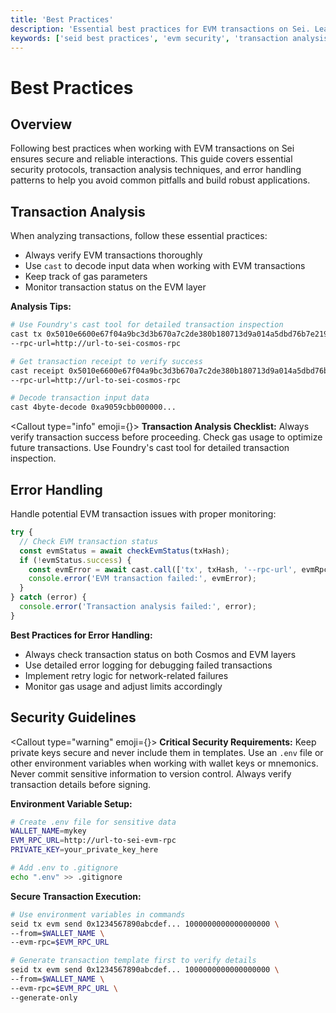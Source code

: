 ```yaml
---
title: 'Best Practices'
description: 'Essential best practices for EVM transactions on Sei. Learn security guidelines, error handling, and transaction analysis techniques.'
keywords: ['seid best practices', 'evm security', 'transaction analysis', 'error handling', 'private keys']
---
```



# Best Practices

## Overview

Following best practices when working with EVM transactions on Sei ensures secure and reliable interactions. This guide covers essential security protocols, transaction analysis techniques, and error handling patterns to help you avoid common pitfalls and build robust applications.

## Transaction Analysis

When analyzing transactions, follow these essential practices:

- Always verify EVM transactions thoroughly
- Use `cast` to decode input data when working with EVM transactions
- Keep track of gas parameters
- Monitor transaction status on the EVM layer

**Analysis Tips:**

```bash copy
# Use Foundry's cast tool for detailed transaction inspection
cast tx 0x5010e6600e67f04a9bc3d3b670a7c2de380b180713d9a014a5dbd76b7e2190f1 \
--rpc-url=http://url-to-sei-cosmos-rpc

# Get transaction receipt to verify success
cast receipt 0x5010e6600e67f04a9bc3d3b670a7c2de380b180713d9a014a5dbd76b7e2190f1 \
--rpc-url=http://url-to-sei-cosmos-rpc

# Decode transaction input data
cast 4byte-decode 0xa9059cbb000000...
```

<Callout type="info" emoji={<IconInfoCircle className="h-5 w-5 mt-1" />}>
  **Transaction Analysis Checklist:** Always verify transaction success before proceeding. Check gas usage to optimize future transactions. Use Foundry's cast tool for detailed transaction inspection.
</Callout>

## Error Handling

Handle potential EVM transaction issues with proper monitoring:

```javascript copy
try {
  // Check EVM transaction status
  const evmStatus = await checkEvmStatus(txHash);
  if (!evmStatus.success) {
    const evmError = await cast.call(['tx', txHash, '--rpc-url', evmRpcUrl]);
    console.error('EVM transaction failed:', evmError);
  }
} catch (error) {
  console.error('Transaction analysis failed:', error);
}
```

**Best Practices for Error Handling:**

- Always check transaction status on both Cosmos and EVM layers
- Use detailed error logging for debugging failed transactions
- Implement retry logic for network-related failures
- Monitor gas usage and adjust limits accordingly

## Security Guidelines

<Callout type="warning" emoji={<IconShieldCheck className="h-5 w-5 mt-1" />}>
  **Critical Security Requirements:** Keep private keys secure and never include them in templates. Use an `.env` file or other environment variables when working with wallet keys or mnemonics. Never commit sensitive information to version control. Always verify transaction details before signing.
</Callout>

**Environment Variable Setup:**

```bash copy
# Create .env file for sensitive data
WALLET_NAME=mykey
EVM_RPC_URL=http://url-to-sei-evm-rpc
PRIVATE_KEY=your_private_key_here

# Add .env to .gitignore
echo ".env" >> .gitignore
```

**Secure Transaction Execution:**

```bash copy
# Use environment variables in commands
seid tx evm send 0x1234567890abcdef... 1000000000000000000 \
--from=$WALLET_NAME \
--evm-rpc=$EVM_RPC_URL

# Generate transaction template first to verify details
seid tx evm send 0x1234567890abcdef... 1000000000000000000 \
--from=$WALLET_NAME \
--evm-rpc=$EVM_RPC_URL \
--generate-only
```
